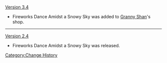 [[Version 3.4]]
* Fireworks Dance Amidst a Snowy Sky was added to [[Granny Shan]]'s shop.
----
[[Version 2.4]]
* Fireworks Dance Amidst a Snowy Sky was released.
<noinclude>[[Category:Change History]]</noinclude>